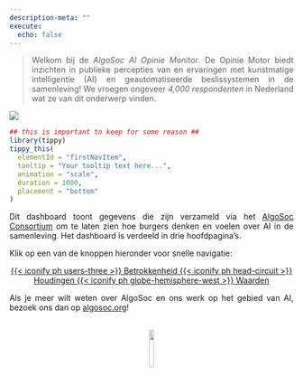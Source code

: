 ```yaml
---
description-meta: ""
execute:
  echo: false
---
```


```{=html}
<style>
.justify {
  text-align: justify
}


</style>
```

::: justify

<blockquote class="highlightit">
Welkom bij de *AlgoSoc AI Opinie Monitor*. De Opinie Motor biedt inzichten in publieke percepties van en ervaringen met kunstmatige intelligentie (AI) en geautomatiseerde beslissystemen in de samenleving! We vroegen ongeveer *4,000 respondenten* in Nederland wat ze van dit onderwerp vinden.
</blockquote>

![](banner.png)

```r
## this is important to keep for some reason ##
library(tippy)
tippy_this(
  elementId = "firstNavItem",
  tooltip = "Your tooltip text here...",
  animation = "scale",
  duration = 1000,
  placement = "bottom"
)

```


Dit dashboard toont gegevens die zijn verzameld via het <a href="https://algosoc.org/" target="_blank">AlgoSoc Consortium</a> om te laten zien hoe burgers denken en voelen over AI in de samenleving. Het dashboard is verdeeld in drie hoofdpagina's.

Klik op een van de knoppen hieronder voor snelle navigatie:


:::

```{=html}

<center>
<div class="button-container">
```

  <a href="engagement.html" class="buttontop">
    {{< iconify ph users-three >}} Betrokkenheid
  </a>
  <a href="attitudes.html" class="buttontop">
    {{< iconify ph head-circuit >}} Houdingen
  </a>
  <a href="values.html" class="buttontop">
    {{< iconify ph globe-hemisphere-west >}} Waarden
  </a>

  
```{=html}

</div>
</center>
```

::: justify

Als je meer wilt weten over AlgoSoc en ons werk op het gebied van AI, bezoek ons dan op <a href="https://algosoc.org/" target="_blank">algosoc.org</a>!

:::

<br>
<center>
<img src="algosoclogo.png" width="13%">
</center>